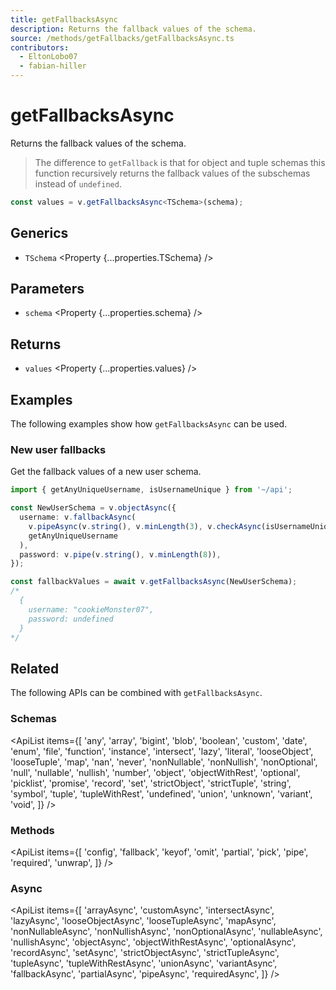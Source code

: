 ```yaml
---
title: getFallbacksAsync
description: Returns the fallback values of the schema.
source: /methods/getFallbacks/getFallbacksAsync.ts
contributors:
  - EltonLobo07
  - fabian-hiller
---
```



# getFallbacksAsync

Returns the fallback values of the schema.

> The difference to <Link href='../getFallback/'>`getFallback`</Link> is that for object and tuple schemas this function recursively returns the fallback values of the subschemas instead of `undefined`.

```ts
const values = v.getFallbacksAsync<TSchema>(schema);
```

## Generics

- `TSchema` <Property {...properties.TSchema} />

## Parameters

- `schema` <Property {...properties.schema} />

## Returns

- `values` <Property {...properties.values} />

## Examples

The following examples show how `getFallbacksAsync` can be used.

### New user fallbacks

Get the fallback values of a new user schema.

```ts
import { getAnyUniqueUsername, isUsernameUnique } from '~/api';

const NewUserSchema = v.objectAsync({
  username: v.fallbackAsync(
    v.pipeAsync(v.string(), v.minLength(3), v.checkAsync(isUsernameUnique)),
    getAnyUniqueUsername
  ),
  password: v.pipe(v.string(), v.minLength(8)),
});

const fallbackValues = await v.getFallbacksAsync(NewUserSchema);
/*
  {
    username: "cookieMonster07",
    password: undefined
  }
*/
```

## Related

The following APIs can be combined with `getFallbacksAsync`.

### Schemas

<ApiList
  items={[
    'any',
    'array',
    'bigint',
    'blob',
    'boolean',
    'custom',
    'date',
    'enum',
    'file',
    'function',
    'instance',
    'intersect',
    'lazy',
    'literal',
    'looseObject',
    'looseTuple',
    'map',
    'nan',
    'never',
    'nonNullable',
    'nonNullish',
    'nonOptional',
    'null',
    'nullable',
    'nullish',
    'number',
    'object',
    'objectWithRest',
    'optional',
    'picklist',
    'promise',
    'record',
    'set',
    'strictObject',
    'strictTuple',
    'string',
    'symbol',
    'tuple',
    'tupleWithRest',
    'undefined',
    'union',
    'unknown',
    'variant',
    'void',
  ]}
/>

### Methods

<ApiList
  items={[
    'config',
    'fallback',
    'keyof',
    'omit',
    'partial',
    'pick',
    'pipe',
    'required',
    'unwrap',
  ]}
/>

### Async

<ApiList
  items={[
    'arrayAsync',
    'customAsync',
    'intersectAsync',
    'lazyAsync',
    'looseObjectAsync',
    'looseTupleAsync',
    'mapAsync',
    'nonNullableAsync',
    'nonNullishAsync',
    'nonOptionalAsync',
    'nullableAsync',
    'nullishAsync',
    'objectAsync',
    'objectWithRestAsync',
    'optionalAsync',
    'recordAsync',
    'setAsync',
    'strictObjectAsync',
    'strictTupleAsync',
    'tupleAsync',
    'tupleWithRestAsync',
    'unionAsync',
    'variantAsync',
    'fallbackAsync',
    'partialAsync',
    'pipeAsync',
    'requiredAsync',
  ]}
/>

